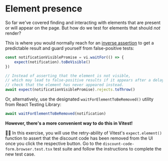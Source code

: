 # Element presence

So far we've covered finding and interacting with elements that are present or will appear on the page. But how do we test for elements that should _not_ render?

This is where you would normally reach for an [inverse assertion](https://www.epicweb.dev/inverse-assertions) to get a predictable result and guard yourself from false-positive tests:

```ts nonumber
const notificationVisiblePromise = vi.waitFor(() => {
	expect(notification).toBeVisible()
})

// Instead of asserting that the element is not visible,
// which may lead to false-positive results if it appears after a delay,
// check that the element has never appeared instead.
await expect(notificationVisiblePromise).rejects.toThrow()
```

Or, alternatively, use the designated `waitForElementToBeRemoved()` utility from React Testing Library:

```ts nonumber
await waitForElementToBeRemoved(notification)
```

**However, there's a more convenient way to do this in Vitest!**

👨‍💼 In this exercise, you will use the retry-ability of Vitest's `expect.element()` function to assert that the discount code has been removed from the UI once you click the respective button. Go to the <InlineFile file="./src/discount-code-form.browser.test.tsx">`discount-code-form.browser.test.tsx`</InlineFile> test suite and follow the instructions to complete the new test case.
